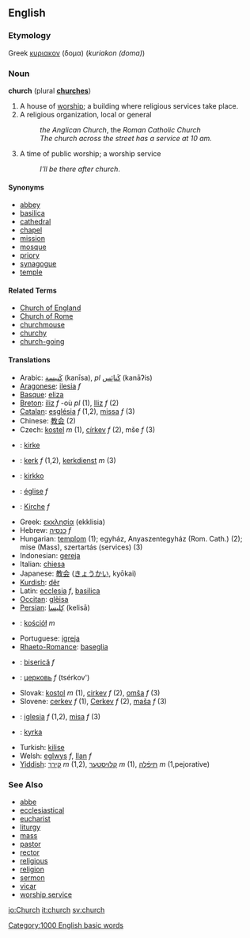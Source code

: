 ==English==
===Etymology===
Greek [[κυριακον]] (δομα) (''kuriakon (doma)'')

===Noun===
'''church''' (plural '''[[church]]es''')

#A house of [[worship]]; a building where religious services take place.
#A religious organization, local or general
#: ''the Anglican Church'', the ''Roman Catholic Church''
#: ''The church across the street has a service at 10 am.''
#A time of public worship; a worship service
#:''I'll be there after church''.

====Synonyms====
*[[abbey]]
*[[basilica]]
*[[cathedral]]
*[[chapel]]
*[[mission]]
*[[mosque]]
*[[priory]]
*[[synagogue]]
*[[temple]]

====Related Terms====
*[[Church of England]]
*[[Church of Rome]]
*[[churchmouse]]
*[[churchy]]
*[[church-going]]


====Translations====
*Arabic: [[كنيسة|كَنيسة]] (kanīsa), ''pl'' [[كنائس|كَنائِس]] (kanāʔis)
*[[Aragonese]]: [[ilesia]] ''f'' 
*[[Basque]]: [[eliza]]
*[[Breton]]: [[iliz]] ''f'' -où ''pl'' (1), [[Iliz]] ''f'' (2)
*[[Catalan]]: [[església]] ''f'' (1,2), [[missa]] ''f'' (3)
*Chinese: [[教会]] (2)
*Czech: [[kostel]] ''m'' (1), [[církev]] ''f'' (2), mše ''f'' (3)
*{{da}}: [[kirke]]
*{{nl}}: [[kerk]] ''f'' (1,2), [[kerkdienst]] ''m'' (3)
*{{fi}}: [[kirkko]]
*{{fr}}: [[église]] ''f''
*{{de}}: [[Kirche]] ''f''
*Greek: [[εκκλησία]] (ekklisia)
*Hebrew: [[כנסיה]] ''f''
*Hungarian: [[templom]] (1); egyház, Anyaszentegyház (Rom. Cath.) (2); mise (Mass), szertartás (services) (3)
*Indonesian: [[gereja]]
*Italian: [[chiesa]]
*Japanese: [[教会]] ([[きょうかい]], kyōkai)
*[[Kurdish]]: [[dêr]]
*Latin:  [[ecclesia]] ''f'', [[basilica]]
*[[Occitan]]: [[glèisa]]
*[[Persian]]: [[كليسا|كِليسا]] (kelisā)
*{{pl}}: [[kościół]] ''m''
*Portuguese: [[igreja]]
*[[Rhaeto-Romance]]: [[baseglia]]
*{{ro}}: [[biserică]] ''f''
*{{ru}}: [[церковь]] ''f'' (tsérkov') 
*Slovak: [[kostol]] ''m'' (1), [[cirkev]] ''f'' (2), [[omša]] ''f'' (3)
*Slovene: [[cerkev]] ''f'' (1), [[Cerkev]] ''f'' (2), [[maša]] ''f'' (3)
*{{es}}: [[iglesia]] ''f'' (1,2), [[misa]] ''f'' (3)
*{{sv}}: [[kyrka]]
*Turkish: [[kilise]]
*Welsh: [[eglwys]] ''f'', [[llan]] ''f''
*[[Yiddish]]: [[קירך]] ''m'' (1,2), [[קלויסטער]] ''m'' (1), [[תּיפֿלה]] ''m'' (1,pejorative)

===See Also===
*[[abbe]]
*[[ecclesiastical]]
*[[eucharist]]
*[[liturgy]]
*[[mass]]
*[[pastor]]
*[[rector]]
*[[religious]]
*[[religion]]
*[[sermon]]
*[[vicar]]
*[[worship service]]

[[Category:1000 English basic words]]

[[io:Church]]
[[it:church]]
[[sv:church]]